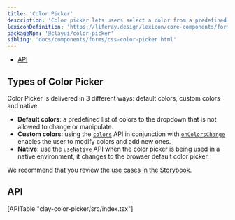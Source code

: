 ```yaml
---
title: 'Color Picker'
description: 'Color picker lets users select a color from a predefined palette, specify a color via its hexadecimal value, sample a color, and explore color values to create a custom color variation.'
lexiconDefinition: 'https://liferay.design/lexicon/core-components/forms/picker-color/'
packageNpm: '@clayui/color-picker'
sibling: 'docs/components/forms/css-color-picker.html'
---
```



<div class="nav-toc-absolute">
<div class="nav-toc">

-   [API](#api)

</div>
</div>

## Types of Color Picker

Color Picker is delivered in 3 different ways: default colors, custom colors and native.

-   **Default colors**: a predefined list of colors to the dropdown that is not allowed to change or manipulate.
-   **Custom colors**: using the [`colors`](#api-colors) API in conjunction with [`onColorsChange`](#api-onColorsChange) enables the user to modify colors and add new ones.
-   **Native**: use the [`useNative`](#api-useNative) API when the color picker is being used in a native environment, it changes to the browser default color picker.

<ColorPicker />

We recommend that you review the [use cases in the Storybook](https://storybook.clayui.com/?path=/story/claycolorpicker--default).

## API

<div>[APITable "clay-color-picker/src/index.tsx"]</div>
